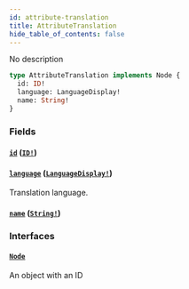 ```yaml
---
id: attribute-translation
title: AttributeTranslation
hide_table_of_contents: false
---
```


No description

```graphql
type AttributeTranslation implements Node {
  id: ID!
  language: LanguageDisplay!
  name: String!
}
```

### Fields

#### [`id`](#) ([`ID!`](../../../developer/api-reference/scalars/id))

#### [`language`](#) ([`LanguageDisplay!`](../../../developer/api-reference/objects/language-display))

Translation language.

#### [`name`](#) ([`String!`](../../../developer/api-reference/scalars/string))

### Interfaces

#### [`Node`](../../../developer/api-reference/interfaces/node)

An object with an ID

